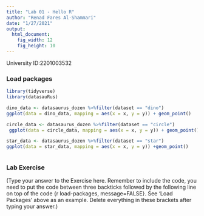 ```yaml
---
title: "Lab 01 - Hello R"
author: "Renad Fares Al-Shammari"
date: "1/27/2021"
output: 
  html_document: 
    fig_width: 12
    fig_height: 10
---
```


University ID:2201003532 

### Load packages

```r
library(tidyverse) 
library(datasauRus)
```
```r
dino_data <- datasaurus_dozen %>%filter(dataset == "dino")
ggplot(data = dino_data, mapping = aes(x = x, y = y)) + geom_point()

```

```r
circle_data <- datasaurus_dozen %>%filter(dataset == "circle")
 ggplot(data = circle_data, mapping = aes(x = x, y = y)) + geom_point()
```

```r
star_data <- datasaurus_dozen %>%filter(dataset == "star")
ggplot(data = star_data, mapping = aes(x = x, y = y)) +geom_point()

```
```r

```
### Lab Exercise

(Type your answer to the Exercise here. Remember to include the code, you need to put the code between three backticks followed by the following line on top of the code {r load-packages, message=FALSE}. See 'Load Packages' above as an example. Delete everything in these brackets after typing your answer.)